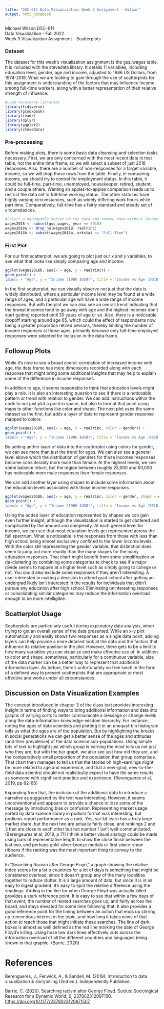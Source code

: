 ---
title: "DSC-611 Data Visualization Week 3 Assignment - Wilson"
output: html_notebook
---

Michael Wilson DSC-611\
Data Visualization - Fall 2022\
Week 3 Visualization Assignment - Scatterplots

### Dataset

The dataset for this week's visualization assignment is the gss_wages table. It is included with the stevedata library. It details 11 variables, including education level, gender, age and income, adjusted to 1986 US Dollars, from 1974-2018. What we are looking to gain through the use of scatterplots for this assignment is understanding of the factors that may influence income among full-time workers, along with a better representation of their relative strength of influence.

```{r}
#Load necessary libraries
library(tidyverse)
library(gcookbook)
library(readr)
library(dplyr)
library(ggplot2)
library(stevedata)
```

### Pre-processing

Before making plots, there is some basic data cleansing and selection tasks necessary. First, we are only concerned with the most recent data in that table, not the entire time frame, so we will select a subset of just 2018 responses. Also, there are a number of non-responses for a target variable, income, so we will drop those rows from the table. Finally, in comparing income, we should try to control for employment status. In this table, it could be full-time, part-time, unemployed, housekeeper, retired, student, and a couple others. Wanting an apples-to-apples comparison leads us to restrict the data set to full-time working status. The other statuses have highly varying circumstances, such as widely differing work hours while part time. Comparatively, full-time has a fairly standard and steady set of circumstances.

```{r}
#Select a manageable subset of the data and remove rows without income data and part-time responses
wages2018 <- subset(gss_wages, year == 2018)
wages2018a <- drop_na(wages2018, realrinc)
wages2018b <- subset(wages2018a, wrkstat == "Full-Time")

```

### First Plot

For our first scatterplot, we are going to plot just our x and y variables, to see what that looks like simply comparing age and income:

```{r}
ggplot(wages2018b, aes(x = age, y = realrinc)) +
geom_point() +
labs(x = "Age", y = "Income (1986 $USD)", title = "Income vs Age (2018)")

```

In the first scatterplot, we can visually observe not just that the data is widely distributed, where a particular income level may be found at a wide range of ages, and a particular age will have a wide range of income responses. But with the plot we can also see an overall trend indicating that the lowest incomes tend to go away with age and the highest incomes don't start getting reported until 30 years of age or so. Also, there is a noticeable dropoff starting around age 65, which could the effect of respondents now being a greater proportion retired persons, thereby limiting the number of income responses at those ages, primarily because only full-time employed responses were selected for inclusion in the data frame.

## Followup Plots

While it's nice to see a broad overall correlation of increased income with age, the data frame has more dimensions recorded along with each response that might bring some additional insights that may help to explain some of the difference in income responses.

In addition to age, it seems reasonable to think that education levels might play a role. It is also an interesting question to see if there is a noticeable pattern or trend with relation to gender. We can add instructions within the code to not just plot a point in space, but also to format that point using maps to other functions like color and shape. The next plot uses the same dataset as the first, but adds a layer of data to represent gender response mapped to colors:

```{r}
ggplot(wages2018b, aes(x = age, y = realrinc, color = gender)) +
geom_point() +
labs(x = "Age", y = "Income (1986 $USD)", title = "Income vs Age (2018)", color = "Gender")

```

By adding anther layer of data into the scatterplot using colors for gender, we can see more than just the trend for ages. We can also see a general level above which the distribution of genders for those incomes responses become considerably more male than female. At the highest levels, we see some balance return, but the region between roughly 25,000 and 60,000 has noticeable more male responses than female responses.

We can add another layer using shapes to include some information about the education levels associated with those income responses.

```{r}
ggplot(wages2018b, aes(x = age, y = realrinc, color = gender, shape = educcat)) +
geom_point() +
labs(x = "Age", y = "Income (1986 $USD)", title = "Income vs Age (2018)", color = "Gender", shape = "Level of Education")

```

Using the added layer of education represented by shapes we can gain even further insight, although the visualization is started to get cluttered and complicated by the amount and complexity. At each general level for income, we can see that most education levels get represented across the full spectrum. What is noticeable is the responses from those with less than high school being almost exclusively confined to the lower income levels. With the color still representing the gender variable, that distinction does seem to jump out more readily than the many shapes for the many education responses. That chart might benefit from some simplification or de-cluttering by combining some categories to check to see if a major divide seems to happen at a higher level such as simply going to college or not. You could also exclude some responses if they aren't interesting. A user interested in making a decision to attend grad school after getting an undergrad likely isn't interested in the results for individuals that didn't pursue any education after high school. Eliminating uninteresting responses or consolidating similar categories may reduce the information overload enough to be more intelligible.

## Scatterplot Usage

Scatterplots are particularly useful during exploratory data analysis, when trying to get an overall sense of the data presented. While an x-y plot automatically and easily shows two responses as a single data point, adding layers can help provide a more detailed look at the data and the factors that influence its relative position in the plot. However, there gets to be a limit to how many variables you can visualize and make effective use of. In addition to color and shape, sometimes, particularly for a continuous variable, size of the data marker can be a better way to represent that additional information layer. As before, there's unfortunately no free lunch in the form of a defined way to present scatterplots that are appropriate or most effective and works under all circumstances.

## Discussion on Data Visualization Examples

The concept introduced in chapter 3 of the class text provides interesting insight in terms of finding ways to bring additional information and data into graphs of varying sorts to better communicate a message or change levels along the data-information-knowledge-wisdom hierarchy. For instance, noting the ages of data scientists and plotting it in an unequal-bin histogram tells us what the ages are of the population. But by highlighting the breaks in social generations we can get a better sense of the ages and attitudes (and their prevalence) of the data science sub-populations. Using simple bits of text to highlight just which group is earning the most tells us not just who they are, but with the bar graph, we also see just how old they are, and the comparatively small proportion of the population that group comprises. That chart then manages to tell us that the stories oh high-earnings might be more related to age and experience, and that a new-grad, new-to-the-field data scientist should not realistically expect to have the same results as someone with significant practice and experience. (Berengueres et al, 2019, pp 62-66)

Expanding from that, the inclusion of the additional data to introduce a narrative as suggested by the text was interesting. However, it seems unconventional and appears to provide a chance to lose some of the message by introducing bias or confusion. Representing market usage sorted by data science library in podium format was interesting, but podiums report performance as a rank. Yes, sci-kit learn has a truly large market share, but the next two are actually fairly close, and rankings 2 and 3 that are close to each other but not number 1 isn't well-communicated. (Berengeures at al, 2019, p 71) I think a better visual analogy could be made using bars of representative length to show the close finish between the last two, and perhaps gold-silver-bronze medals or first-place-show ribbons if the ranking was the most important thing to convey to the audience.

In "Searching Racism after George Floyd," a graph showing the relative index scores for a lot o countries for a lot of days is something that might be considered overload, since it doesn't group any of the many localities together to reduce clutter. It is a large amount of data, but since it is in an easy to digest gradient, it's easy to spot the relative difference using the shadings. Adding in the line for when George Floyd was actually killed provides a stark reference point. It is easy to see that within a few days of that event, the number of related searches goes up, and fairly across the board, and stays elevated for some time following that. It also provides a good reference point for the timing between an action that ends up stirring up tremendous interest in the topic, and how long it takes news of that action to reach those that might initiate these searches. The line of dark boxes is almost as well defined as the red line marking the date of George Floyd's killing. Using hose tow dark lines effectively cuts across the information overload of all the different countries and languages being shown in that graphic. (Barrie, 2020)

# References

Berengueres, J., Fenwick, A., & Sandell, M. (2019). Introduction to data visualization & storytelling (2nd ed.). Independently Published.

Barrie, C. (2020). Searching racism after George Floyd. Socius: Sociological Research for a Dynamic World, 6, 237802312097150. <https://doi.org/10.1177/2378023120971507>
